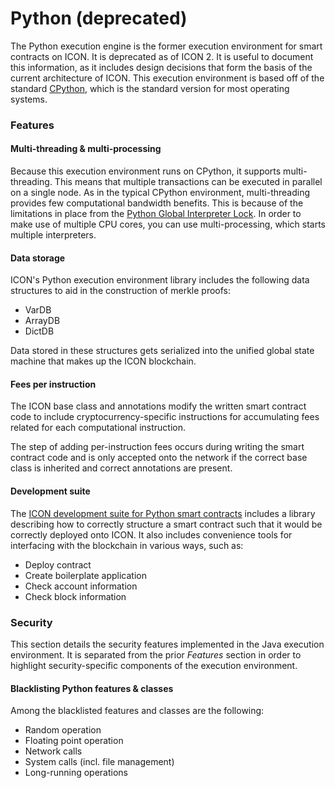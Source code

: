 # Python (deprecated)

The Python execution engine is the former execution environment for smart contracts on ICON. It is deprecated as of ICON 2. It is useful to document this information, as it includes design decisions that form the basis of the current architecture of ICON. This execution environment is based off of the standard [CPython](https://en.wikipedia.org/wiki/CPython), which is the standard version for most operating systems.

### Features

#### Multi-threading & multi-processing

Because this execution environment runs on CPython, it supports multi-threading. This means that multiple transactions can be executed in parallel on a single node. As in the typical CPython environment, multi-threading provides few computational bandwidth benefits. This is because of the limitations in place from the [Python Global Interpreter Lock](https://towardsdatascience.com/python-gil-e63f18a08c65). In order to make use of multiple CPU cores, you can use multi-processing, which starts multiple interpreters.

#### Data  storage

ICON's Python execution environment library includes the following data structures to aid in the construction of merkle proofs:

* VarDB
* ArrayDB
* DictDB

Data stored in these structures gets serialized into the unified global state machine that makes up the ICON blockchain.

#### Fees per instruction

The ICON base class and annotations modify the written smart contract code to include cryptocurrency-specific instructions for accumulating fees related for each computational instruction.

The step of adding per-instruction fees occurs during writing the smart contract code and is only accepted onto the network if the correct base class is inherited and correct annotations are present.

#### Development suite

The [ICON development suite for Python smart contracts](https://github.com/icon-project/t-bears) includes a library describing how to correctly structure a smart contract such that it would be correctly deployed onto ICON. It also includes convenience tools for interfacing with the blockchain in various ways, such as:

* Deploy contract
* Create boilerplate application
* Check account information
* Check block information

### Security

This section details the security features implemented in the Java execution environment. It is separated from the prior _Features_ section in order to highlight security-specific components of the execution environment.

#### Blacklisting Python features & classes

Among the blacklisted features and classes are the following:

* Random operation
* Floating point operation
* Network calls
* System calls (incl. file management)
* Long-running operations
